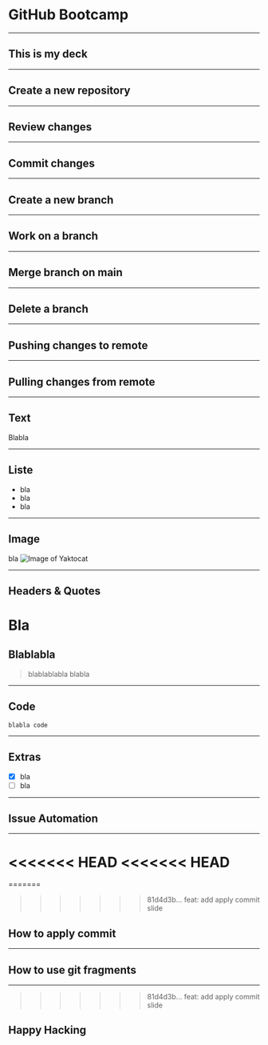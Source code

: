 <!-- deck.mdx -->


# GitHub Bootcamp

---

## This is my deck

---

## Create a new repository

---

## Review changes

--- 

## Commit changes

---

## Create a new branch

---

## Work on a branch

---

## Merge branch on main

---

## Delete a branch

---

## Pushing changes to remote

---

## Pulling changes from remote

---

## Text
Blabla

---

## Liste
- bla
- bla
- bla

---

## Image
bla
![Image of Yaktocat](https://octodex.github.com/images/yaktocat.png)

---

## Headers & Quotes
# Bla
## Blablabla

> blablablabla
> blabla

---

## Code

``` blabla code ```

---

## Extras

- [x] bla
- [ ] bla

---

## Issue Automation

---

<<<<<<< HEAD
<<<<<<< HEAD
=======
=======
>>>>>>> 81d4d3b... feat: add apply commit slide
## How to apply commit

---

## How to use git fragments

---

>>>>>>> 81d4d3b... feat: add apply commit slide
## Happy Hacking


